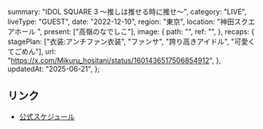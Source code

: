   summary: "IDOL SQUARE 3 〜推しは推せる時に推せ〜",
  category: "LIVE",
  liveType: "GUEST",
  date: "2022-12-10",
  region: "東京",
  location: "神田スクエアホール ",
  present: ["高嶺のなでしこ"],
  image: {
    path: "",
    ref: "",
  },
  recaps: {
    stagePlan: ["衣装:アンチファン衣装", "ファンサ", "誇り高きアイドル", "可愛くてごめん"],
    url: "https://x.com/Mikuru_hositani/status/1601436517506854912",
  },
  updatedAt: "2025-06-21",
};

## リンク

- [公式スケジュール](https://takanenonadeshiko.jp/?p=564)
